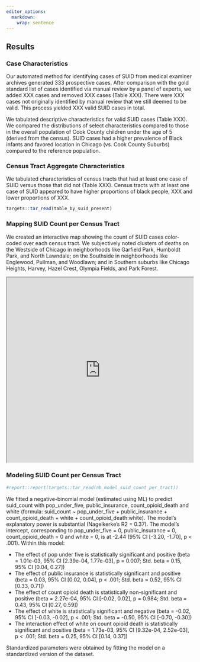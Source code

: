 ```yaml
---
editor_options: 
  markdown: 
    wrap: sentence
---
```


## Results

### Case Characteristics

Our automated method for identifying cases of SUID from medical examiner archives generated 333 prospective cases.
After comparison with the gold standard list of cases identified via manual review by a panel of experts, we added XXX cases and removed XXX cases (Table XXX).
There were XXX cases not originally identified by manual review that we still deemed to be valid.
This process yielded XXX valid SUID cases in total.

We tabulated descriptive characteristics for valid SUID cases (Table XXX).
We compared the distributions of select characteristics compared to those in the overall population of Cook County children under the age of 5 (derived from the census).
SUID cases had a higher prevalence of Black infants and favored location in Chicago (vs. Cook County Suburbs) compared to the reference population.

### Census Tract Aggregate Characteristics

We tabulated characteristics of census tracts that had at least one case of SUID versus those that did not (Table XXX).
Census tracts with at least one case of SUID appeared to have higher proportions of black people, XXX and lower proportions of XXX.

```r
targets::tar_read(table_by_suid_present)
```

### Mapping SUID Count per Census Tract

We created an interactive map showing the count of SUID cases color-coded over each census tract.
We subjectively noted clusters of deaths on the Westside of Chicago in neighborhoods like Garfield Park, Humboldt Park, and North Lawndale; on the Southside in neighborhoods like Englewood, Pullman, and Woodlawn; and in Southern suburbs like Chicago Heights, Harvey, Hazel Crest, Olympia Fields, and Park Forest.

<iframe src="https://danielriggins.com/widgets/cook_county_suid_map.html" title="W3Schools Free Online Web Tutorials" width="100%" height="500px" data-external="1"></iframe>

### Modeling SUID Count per Census Tract

```r
#report::report(targets::tar_read(nb_model_suid_count_per_tract)) 
```

We fitted a negative-binomial model (estimated using ML) to predict suid_count with pop_under_five, public_insurance, count_opioid_death and white (formula: suid_count \~ pop_under_five + public_insurance + count_opioid_death + white + count_opioid_death:white).
The model's explanatory power is substantial (Nagelkerke's R2 = 0.37).
The model's intercept, corresponding to pop_under_five = 0, public_insurance = 0, count_opioid_death = 0 and white = 0, is at -2.44 (95% CI [-3.20, -1.70], p \< .001).
Within this model:

-   The effect of pop under five is statistically significant and positive (beta = 1.01e-03, 95% CI [2.39e-04, 1.77e-03], p = 0.007; Std. beta = 0.15, 95% CI [0.04, 0.27])
-   The effect of public insurance is statistically significant and positive (beta = 0.03, 95% CI [0.02, 0.04], p \< .001; Std. beta = 0.52, 95% CI [0.33, 0.71])
-   The effect of count opioid death is statistically non-significant and positive (beta = 2.27e-04, 95% CI [-0.02, 0.02], p = 0.984; Std. beta = 0.43, 95% CI [0.27, 0.59])
-   The effect of white is statistically significant and negative (beta = -0.02, 95% CI [-0.03, -0.02], p \< .001; Std. beta = -0.50, 95% CI [-0.70, -0.30])
-   The interaction effect of white on count opioid death is statistically significant and positive (beta = 1.73e-03, 95% CI [9.32e-04, 2.52e-03], p \< .001; Std. beta = 0.25, 95% CI [0.14, 0.37])

Standardized parameters were obtained by fitting the model on a standardized version of the dataset.
